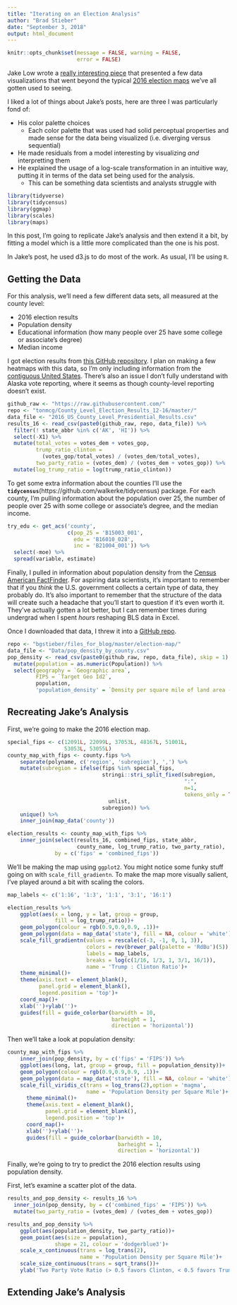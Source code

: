 ```yaml
---
title: "Iterating on an Election Analysis"
author: "Brad Stieber"
date: "September 3, 2018"
output: html_document
---
```


```r
knitr::opts_chunk$set(message = FALSE, warning = FALSE,
                      error = FALSE)
```

Jake Low wrote a [really interesting piece](https://beta.observablehq.com/@jake-low/how-well-does-population-density-predict-u-s-voting-outcome) that presented a few data visualizations that went beyond the typical [2016 election maps](https://www.nytimes.com/interactive/2018/upshot/election-2016-voting-precinct-maps.html) we've all gotten used to seeing. 

I liked a lot of things about Jake's posts, here are three I was particularly fond of:

  - His color palette choices
      - Each color palette that was used had solid perceptual properties and made sense for the data being visualized (i.e. diverging versus sequential)
  - He made residuals from a model interesting by visualizing _and_ interpretting them
  - He explained the usage of a log-scale transformation in an intuitive way, putting it in terms of the data set being used for the analysis.
      - This can be something data scientists and analysts struggle with

```r
library(tidyverse)
library(tidycensus)
library(ggmap)
library(scales)
library(maps)
```

In this post, I'm going to replicate Jake's analysis and then extend it a bit, by fitting a model which is a little more complicated than the one is his post.

In Jake's post, he used d3.js to do most of the work. As usual, I'll be using `R`.

## Getting the Data

For this analysis, we'll need a few different data sets, all measured at the county level:

  - 2016 election results
  - Population density
  - Educational information (how many people over 25 have some college or associate's degree)
  - Median income

I got election results from [this GitHub repository](https://github.com/tonmcg/County_Level_Election_Results_12-16). I plan on making a few heatmaps with this data, so I'm only including information from the [contiguous United States](https://en.wikipedia.org/wiki/Contiguous_United_States). There's also an issue I don't fully understand with Alaska vote reporting, where it seems as though county-level reporting doesn't exist.

```r
github_raw <- "https://raw.githubusercontent.com/"
repo <- "tonmcg/County_Level_Election_Results_12-16/master/"
data_file <- "2016_US_County_Level_Presidential_Results.csv"
results_16 <- read_csv(paste0(github_raw, repo, data_file)) %>%
  filter(! state_abbr %in% c('AK', 'HI')) %>%
  select(-X1) %>%
  mutate(total_votes = votes_dem + votes_gop,
         trump_ratio_clinton = 
           (votes_gop/total_votes) / (votes_dem/total_votes),
         two_party_ratio = (votes_dem) / (votes_dem + votes_gop)) %>%
  mutate(log_trump_ratio = log(trump_ratio_clinton)) 
```

To get some extra information about the counties I'll use the __`tidycensus`__(https://github.com/walkerke/tidycensus) package. For each county, I'm pulling information about the population over 25, the number of people over 25 with some college or associate's degree, and the median income.

```r
try_edu <- get_acs('county', 
                   c(pop_25 = 'B15003_001', 
                     edu = 'B16010_028', 
                     inc = 'B21004_001')) %>%
  select(-moe) %>%
  spread(variable, estimate)
```
 
Finally, I pulled in information about population density from the [Census American FactFinder](https://factfinder.census.gov/faces/tableservices/jsf/pages/productview.xhtml?src=bkmk). For aspiring data scientists, it's important to remember that if you _think_ the U.S. government collects a certain type of data, they probably do. It's also important to remember that the structure of the data will create such a headache that you'll start to question if it's even worth it. They've actually gotten a lot better, but I can remember times during undergrad when I spent _hours_ reshaping BLS data in Excel. 

Once I downloaded that data, I threw it into a [GitHub repo](https://github.com/bgstieber/files_for_blog/tree/master/election-map/Data).

```r
repo <- "bgstieber/files_for_blog/master/election-map/"
data_file <- "Data/pop_density_by_county.csv"
pop_density <- read_csv(paste0(github_raw, repo, data_file), skip = 1) %>%
  mutate(population = as.numeric(Population)) %>%
  select(geography = `Geographic area`,
         FIPS = `Target Geo Id2`,
         population,
         'population_density' = `Density per square mile of land area - Population`)
```

## Recreating Jake's Analysis

First, we're going to make the 2016 election map.

```r
special_fips <- c(12091L, 22099L, 37053L, 48167L, 51001L, 
                  53053L, 53055L)
county_map_with_fips <- county.fips %>% 
    separate(polyname, c('region', 'subregion'), ',') %>%
    mutate(subregion = ifelse(fips %in% special_fips,
                              stringi::stri_split_fixed(subregion,
                                                        ":",
                                                        n=1,
                                                        tokens_only = TRUE) %>%
                                unlist,
                              subregion)) %>%
    unique() %>%
    inner_join(map_data('county'))

election_results <- county_map_with_fips %>%
    inner_join(select(results_16, combined_fips, state_abbr, 
                      county_name, log_trump_ratio, two_party_ratio),
               by = c('fips' = 'combined_fips'))

```

We'll be making the map using `ggplot2`. You might notice some funky stuff going on with `scale_fill_gradientn`. To make the map more visually salient, I've played around a bit with scaling the colors.


```r
map_labels <- c('1:16', '1:3', '1:1', '3:1', '16:1')

election_results %>%
    ggplot(aes(x = long, y = lat, group = group,
               fill = log_trump_ratio))+
    geom_polygon(colour = rgb(0.9,0.9,0.9, .1))+
    geom_polygon(data = map_data('state'), fill = NA, colour = 'white')+
    scale_fill_gradientn(values = rescale(c(-3, -1, 0, 1, 3)),
                         colors = rev(brewer_pal(palette = 'RdBu')(5)),
                         labels = map_labels,
                         breaks = log(c(1/16, 1/3, 1, 3/1, 16/1)),
                         name = 'Trump : Clinton Ratio')+
    theme_minimal()+
    theme(axis.text = element_blank(),
          panel.grid = element_blank(),
          legend.position = 'top')+
    coord_map()+
    xlab('')+ylab('')+
    guides(fill = guide_colorbar(barwidth = 10, 
                                 barheight = 1,
                                 direction = 'horizontal'))
```

Then we'll take a look at population density:

```r
county_map_with_fips %>%
    inner_join(pop_density, by = c('fips' = 'FIPS')) %>%
    ggplot(aes(long, lat, group = group, fill = population_density))+
    geom_polygon(colour = rgb(0.9,0.9,0.9, .1))+
    geom_polygon(data = map_data('state'), fill = NA, colour = 'white')+
    scale_fill_viridis_c(trans = log_trans(2),option = 'magma',
                         name = 'Population Density per Square Mile')+
      theme_minimal()+
      theme(axis.text = element_blank(),
            panel.grid = element_blank(),
            legend.position = 'top')+
      coord_map()+
      xlab('')+ylab('')+
      guides(fill = guide_colorbar(barwidth = 10, 
                                   barheight = 1,
                                   direction = 'horizontal'))
```

Finally, we're going to try to predict the 2016 election results using population density. 

First, let's examine a scatter plot of the data.

```r
results_and_pop_density <- results_16 %>% 
  inner_join(pop_density, by = c('combined_fips' = 'FIPS')) %>%
  mutate(two_party_ratio = (votes_dem) / (votes_dem + votes_gop))

results_and_pop_density %>%
    ggplot(aes(population_density, two_party_ratio))+
    geom_point(aes(size = population),
               shape = 21, colour = 'dodgerblue3')+
    scale_x_continuous(trans = log_trans(2),
                       name = 'Population Density per Square Mile')+
    scale_size_continuous(trans = sqrt_trans())+
    ylab('Two Party Vote Ratio (> 0.5 favors Clinton, < 0.5 favors Trump)')
```


## Extending Jake's Analysis

